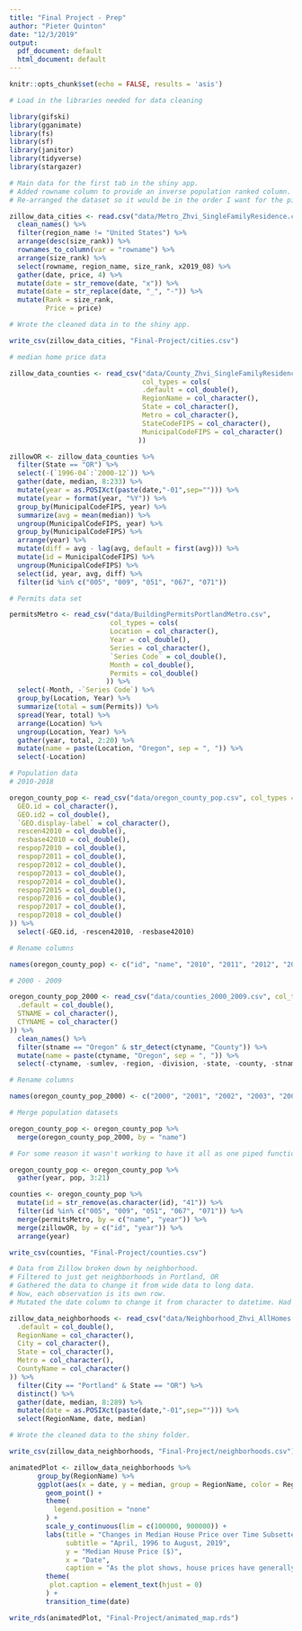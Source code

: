 ```yaml
---
title: "Final Project - Prep"
author: "Pieter Quinton"
date: "12/3/2019"
output:
  pdf_document: default
  html_document: default
---
```


```r
knitr::opts_chunk$set(echo = FALSE, results = 'asis')
```

```r

# Load in the libraries needed for data cleaning

library(gifski)
library(gganimate)
library(fs)
library(sf)
library(janitor)
library(tidyverse)
library(stargazer)
```

```r

# Main data for the first tab in the shiny app.
# Added rowname column to provide an inverse population ranked column.
# Re-arranged the dataset so it would be in the order I want for the pickerInput in shiny.

zillow_data_cities <- read.csv("data/Metro_Zhvi_SingleFamilyResidence.csv") %>%
  clean_names() %>%
  filter(region_name != "United States") %>%
  arrange(desc(size_rank)) %>%
  rownames_to_column(var = "rowname") %>%
  arrange(size_rank) %>%
  select(rowname, region_name, size_rank, x2019_08) %>%
  gather(date, price, 4) %>%
  mutate(date = str_remove(date, "x")) %>%
  mutate(date = str_replace(date, "_", "-")) %>%
  mutate(Rank = size_rank,
         Price = price)

# Wrote the cleaned data in to the shiny app.

write_csv(zillow_data_cities, "Final-Project/cities.csv")
```

```r

# median home price data

zillow_data_counties <- read_csv("data/County_Zhvi_SingleFamilyResidence.csv",
                                 col_types = cols(
                                 .default = col_double(),
                                 RegionName = col_character(),
                                 State = col_character(),
                                 Metro = col_character(),
                                 StateCodeFIPS = col_character(),
                                 MunicipalCodeFIPS = col_character()
                                ))

zillowOR <- zillow_data_counties %>%
  filter(State == "OR") %>%
  select(-(`1996-04`:`2000-12`)) %>%
  gather(date, median, 8:233) %>%
  mutate(year = as.POSIXct(paste(date,"-01",sep=""))) %>%
  mutate(year = format(year, "%Y")) %>%
  group_by(MunicipalCodeFIPS, year) %>%
  summarize(avg = mean(median)) %>%
  ungroup(MunicipalCodeFIPS, year) %>%
  group_by(MunicipalCodeFIPS) %>%
  arrange(year) %>%
  mutate(diff = avg - lag(avg, default = first(avg))) %>%
  mutate(id = MunicipalCodeFIPS) %>%
  ungroup(MunicipalCodeFIPS) %>%
  select(id, year, avg, diff) %>%
  filter(id %in% c("005", "009", "051", "067", "071"))

# Permits data set

permitsMetro <- read_csv("data/BuildingPermitsPortlandMetro.csv", 
                         col_types = cols(
                         Location = col_character(),
                         Year = col_double(),
                         Series = col_character(),
                         `Series Code` = col_double(),
                         Month = col_double(),
                         Permits = col_double()
                        )) %>%
  select(-Month, -`Series Code`) %>%
  group_by(Location, Year) %>%
  summarize(total = sum(Permits)) %>%
  spread(Year, total) %>%
  arrange(Location) %>%
  ungroup(Location, Year) %>%
  gather(year, total, 2:20) %>%
  mutate(name = paste(Location, "Oregon", sep = ", ")) %>%
  select(-Location)

# Population data
# 2010-2018

oregon_county_pop <- read_csv("data/oregon_county_pop.csv", col_types = cols(
  GEO.id = col_character(),
  GEO.id2 = col_double(),
  `GEO.display-label` = col_character(),
  rescen42010 = col_double(),
  resbase42010 = col_double(),
  respop72010 = col_double(),
  respop72011 = col_double(),
  respop72012 = col_double(),
  respop72013 = col_double(),
  respop72014 = col_double(),
  respop72015 = col_double(),
  respop72016 = col_double(),
  respop72017 = col_double(),
  respop72018 = col_double()
)) %>%
  select(-GEO.id, -rescen42010, -resbase42010) 

# Rename columns

names(oregon_county_pop) <- c("id", "name", "2010", "2011", "2012", "2013", "2014", "2015", "2016", "2017", "2018")

# 2000 - 2009

oregon_county_pop_2000 <- read_csv("data/counties_2000_2009.csv", col_types = cols(
  .default = col_double(),
  STNAME = col_character(),
  CTYNAME = col_character()
)) %>%
  clean_names() %>%
  filter(stname == "Oregon" & str_detect(ctyname, "County")) %>%
  mutate(name = paste(ctyname, "Oregon", sep = ", ")) %>%
  select(-ctyname, -sumlev, -region, -division, -state, -county, -stname, -estimatesbase2000, -census2010pop, -popestimate2010)

# Rename columns

names(oregon_county_pop_2000) <- c("2000", "2001", "2002", "2003", "2004", "2005", "2006", "2007", "2008", "2009", "name")

# Merge population datasets

oregon_county_pop <- oregon_county_pop %>%
  merge(oregon_county_pop_2000, by = "name")

# For some reason it wasn't working to have it all as one piped function so I separated them out

oregon_county_pop <- oregon_county_pop %>%
  gather(year, pop, 3:21)

counties <- oregon_county_pop %>%
  mutate(id = str_remove(as.character(id), "41")) %>%
  filter(id %in% c("005", "009", "051", "067", "071")) %>%
  merge(permitsMetro, by = c("name", "year")) %>%
  merge(zillowOR, by = c("id", "year")) %>%
  arrange(year)

write_csv(counties, "Final-Project/counties.csv")  
```

```r

# Data from Zillow broken down by neighborhood.
# Filtered to just get neighborhoods in Portland, OR
# Gathered the data to change it from wide data to long data.
# Now, each observation is its own row.
# Mutated the date column to change it from character to datetime. Had to add a generic day (1) to each month to make that mutation.

zillow_data_neighborhoods <- read_csv("data/Neighborhood_Zhvi_AllHomes.csv", col_types = cols(
  .default = col_double(),
  RegionName = col_character(),
  City = col_character(),
  State = col_character(),
  Metro = col_character(),
  CountyName = col_character()
)) %>%
  filter(City == "Portland" & State == "OR") %>%
  distinct() %>%
  gather(date, median, 8:289) %>%
  mutate(date = as.POSIXct(paste(date,"-01",sep=""))) %>%
  select(RegionName, date, median)

# Wrote the cleaned data to the shiny folder.

write_csv(zillow_data_neighborhoods, "Final-Project/neighborhoods.csv")
```


```r
animatedPlot <- zillow_data_neighborhoods %>%
       group_by(RegionName) %>%
       ggplot(aes(x = date, y = median, group = RegionName, color = RegionName)) +
         geom_point() +
         theme(
           legend.position = "none"
         ) +
         scale_y_continuous(lim = c(100000, 900000)) +
         labs(title = "Changes in Median House Price over Time Subsetted by Neighborhoods in Portland, OR",
              subtitle = "April, 1996 to August, 2019",
              y = "Median House Price ($)",
              x = "Date",
              caption = "As the plot shows, house prices have generally been increasing. \nHowever, there was a decline following the bursting of the housing market bubble around 2008 with prices bottoming out around 2012. \nThis trend occurred across all neighborhoods. \nSource: Zillow") +
         theme(
          plot.caption = element_text(hjust = 0)
         ) +
         transition_time(date)

write_rds(animatedPlot, "Final-Project/animated_map.rds")
```

